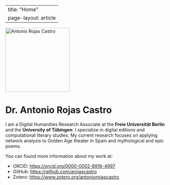 
---
title: "Home"
page-layout: article
---

<div align="center">
  <img src="images/antonio.jpg" alt="Antonio Rojas Castro" width="200">
</div>

# Dr. Antonio Rojas Castro

I am a Digital Humanities Research Associate at the **Freie Universität Berlin** and the **University of Tübingen**. I specialize in digital editions and computational literary studies. 
My current research focuses on applying network analysis to Golden Age theater in Spain and mythological and epic poems.

You can found more information about my work at:

- ORCID: <https://orcid.org/0000-0002-8916-4997>  
- GitHub: <https://github.com/arojascastro>  
- Zotero: <https://www.zotero.org/antoniorojascastro>

